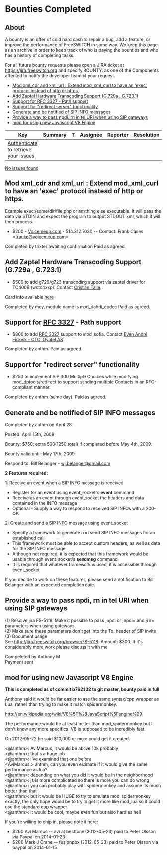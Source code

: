 
# Bounties Completed 

 

## About

A bounty is an offer of cold hard cash to repair a bug, add a feature, or improve the performance of FreeSWITCH in some way. We keep this page as an archive in order to keep track of who is paying the bounties and who has a history of completing tasks.

For all future bounty requests please open a JIRA ticket at <https://jira.freeswitch.org> and specify BOUNTY: as one of the Components affected to notify the developer team of your request.  

* [Mod xml\_cdr and xml\_url : Extend mod\_xml\_curl to have an 'exec' protocol instead of http or https.](#mod-xml_cdr-and-xml_url--extend-mod_xml_curl-to-have-an-exec-protocol-instead-of-http-or-https)
* [Add Zaptel Hardware Transcoding Support (G.729a , G.723.1)](#add-zaptel-hardware-transcoding-support-g729a--g7231)
* [Support for RFC 3327 - Path support](#-freeswitch--bounties-completed-)
* [Support for "redirect server" functionality](#support-for-redirect-server-functionality)
* [Generate and be notified of SIP INFO messages](#generate-and-be-notified-of-sip-info-messages)
* [Provide a way to pass npdi, rn in tel URI when using SIP gateways](#provide-a-way-to-pass-npdi-rn-in-tel-uri-when-using-sip-gateways)
* [mod for using new Javascript V8 Engine](#mod-for-using-new-javascript-v8-engine)

| Key                                                                                                                                                                                   | Summary | T | Assignee | Reporter | Resolution |
| ------------------------------------------------------------------------------------------------------------------------------------------------------------------------------------- | ------- | - | -------- | -------- | ---------- |
| [Authenticate](https://freeswitch.org/confluence/plugins/servlet/applinks/oauth/login-dance/authorize?applicationLinkID=c4b15fa3-ad57-3c05-af05-8c167cb92266) to retrieve your issues |         |   |          |          |            |

[ No issues found ](https://freeswitch.org/jira/secure/IssueNavigator.jspa?reset=true&jqlQuery=summary+%7E+%22bounty%3A%22+OR+description+%7E+%22bounty%3A%22+++&src=confmacro) 

## Mod xml_cdr and xml_url : Extend mod_xml_curl to have an 'exec' protocol instead of http or https.

Example exec:/some/dir/file.php or anything else executable. It will pass the data via STDIN and expect the program to output STDOUT xml, which it will then process.

* $200 - [Voicemeup.com](http://www.voicemeup.com/) \- 514.312.7030 -- Contact: Frank Cases &lt;frankc@voicemeup.com>

Completed by trixter awaiting confirmation Paid as agreed

## Add Zaptel Hardware Transcoding Support (G.729a , G.723.1)

* $500 to add g729/g723 transcoding support via zaptel driver for TC400B (wctc4xxp). Contact [Cristian Talle](mailto:ctalle@voiceway.ca).

Card info available [here](http://www.digium.com/en/products/voice/tc400b.php)

Completed by moy, module name is mod\_dahdi\_codec Paid as agreed.

## Support for [RFC 3327](https://tools.ietf.org/html/rfc3327) \- Path support

* $800 to add [RFC 3327](https://tools.ietf.org/html/rfc3327) support to mod\_sofia. Contact [Even André Fiskvik - CTO, Oyatel AS](mailto:eaf@oyatel.no).

Completed by anthm. Paid as agreed.

## Support for "redirect server" functionality

* $250 to implement SIP 300 Multiple Choices while modifying mod\_dptools/redirect to support sending multiple Contacts in an RFC-compliant manner.

Completed by anthm (same day). Paid as agreed.

## Generate and be notified of SIP INFO messages

Completed by anthm on April 28.

Posted: April 15th, 2009

Bounty: $750; extra $500 ($1250 total) if completed before May 4th, 2009.

Bounty valid until: May 17th, 2009

Respond to: Bill Belanger - [wj.belanger@gmail.com](mailto:wj.belanger@gmail.com)

**2 Features required:**

1: Receive an event when a SIP INFO message is received

* Register for an event using event\_socket's **event** command
* Receive as an event through event\_socket the headers and data contained in the INFO message
* Optional - Supply a way to respond to received SIP INFOs with a 200-OK

2: Create and send a SIP INFO message using event\_socket

* Specify a framework to generate and send SIP INFO messages for an established call
* This framework must be able to accept custom headers, as well as data for the SIP INFO message
* Although not required, it is expected that this framework would be usable through event\_socket's **sendmsg** command
* It is required that whatever framework is used, it is accessible through event\_socket

If you decide to work on these features, please send a notification to Bill Belanger with an expected completion date.

## Provide a way to pass npdi, rn in tel URI when using SIP gateways

(1) Resolve jira FS-5118\. Make it possible to pass ;npdi or ;npdi= and ;rn= parameters when using gateways.  
(2) Make sure these parameters don't get into the To: header of SIP invite  
(3) Document usage  
See <http://jira.freeswitch.org/browse/FS-5118>. Amount: $300\. If it's considerably more work please discuss it with me

Compeleted by Anthony M  
Payment sent

## mod for using new Javascript V8 Engine

**This is completed as of commit b762332 to git master, bounty paid in full**

Anthony said it would be far easier to use the same syntax/cpp wrapper as Lua, rather than trying to make it match spidermonkey.

<http://en.wikipedia.org/wiki/V8%5F%28JavaScript%5Fengine%29>

The performance would be at least better than mod\_spidermonkey but I don't know any more specifics. V8 is supposed to be incredibly fast.

On 2012-05-22 he said $10,000 or more could get it created.

&lt;@anthm>: AviMarcus, it would be above 10k probably  
&lt;@anthm>: that's a huge job  
&lt;@anthm>: i've examined that one before  
&lt;AviMarcus:> anthm, can you even estimate if it would give the same performance as lua?  
&lt;@anthm>: depending on what you did it would be in the neighborhood  
&lt;@anthm>: js is more complicated so there is more you can do wrong  
&lt;@anthm>: you can probably play with spidermonkey and assume its much better than that  
&lt;@anthm>: but it would be HUGE to try to emulate mod\_spidermonkey exactly, the only hope would be to try to get it more like mod\_lua so it could use the standard cpp wrapper  
&lt;@anthm>: it would be cool, maybe even fun but also hard as hell

If you're willing to chip in, please note it here:

* $200 Avi Marcus -- avi at bestfone (2012-05-23) paid to Peter Olsson via Paypal on 2014-01-23
* $200 Mark J Crane -- fusionpbx (2012-05-23) paid to Peter Olsson via paypal on 2014-01-15


